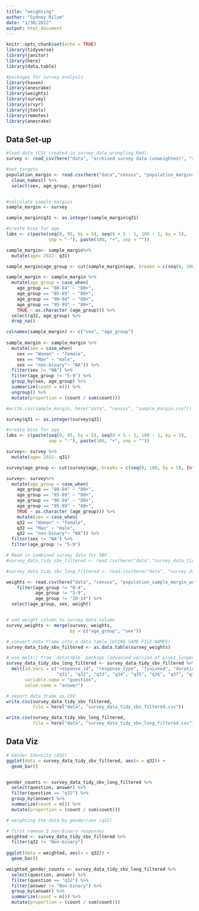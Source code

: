 ```yaml
---
title: "weighting"
author: "Sydney Rilum"
date: "1/30/2022"
output: html_document
---
```


```r
knitr::opts_chunk$set(echo = TRUE)
library(tidyverse)
library(janitor)
library(here)
library(data.table) 

#packages for survey analysis
library(haven)
library(anesrake)
library(weights)
library(survey)
library(srvyr)
library(jtools)
library(remotes)
library(anesrake)
```

## Data Set-up

```r
#load data (CSV created in survey_data_wrangling.Rmd)
survey <- read_csv(here("data", "archived survey data (unweighted)", "survey_data_tidy_sbv_filtered.csv"))

#set targets
population_margin <- read.csv(here("data","census", "population_margins.csv")) %>% 
  clean_names() %>% 
  select(sex, age_group, proportion)


#calculate sample margins
sample_margin <- survey

sample_margin$q31 <- as.integer(sample_margin$q31)

#create bins for age
labs <- c(paste(seq(0, 95, by = 5), seq(0 + 5 - 1, 100 - 1, by = 5),
                sep = "-"), paste(100, "+", sep = ""))

sample_margin<- sample_margin%>% 
  mutate(age= 2022- q31) 

sample_margin$age_group <- cut(sample_margin$age, breaks = c(seq(0, 100, by = 5), Inf), labels = labs, right = FALSE)

sample_margin <- sample_margin %>% 
  mutate(age_group = case_when(
    age_group == "80-84" ~ "80+",
    age_group == "85-89" ~ "80+",
    age_group == "90-94" ~ "80+",
    age_group == "95-99" ~ "80+",
    TRUE ~ as.character (age_group))) %>% 
  select(q32, age_group) %>% 
  drop_na()

colnames(sample_margin) <- c("sex", "age_group")
  
sample_margin <- sample_margin %>% 
  mutate(sex = case_when(
    sex == "Woman" ~ "female",
    sex == "Man" ~ "male",
    sex == "non-binary"~ "NA")) %>% 
  filter(sex != "NA") %>% 
  filter(age_group != "5-9") %>% 
  group_by(sex, age_group) %>% 
  summarize(count = n()) %>% 
  ungroup() %>% 
  mutate(proportion = (count / sum(count))) 

#write.csv(sample_margin, here("data", "census", "sample_margin.csv"))
```

```r
survey$q31 <- as.integer(survey$q31)

#create bins for age
labs <- c(paste(seq(0, 95, by = 5), seq(0 + 5 - 1, 100 - 1, by = 5),
                sep = "-"), paste(100, "+", sep = ""))

survey<- survey %>% 
  mutate(age= 2022- q31) 

survey$age_group <- cut(survey$age, breaks = c(seq(0, 100, by = 5), Inf), labels = labs, right = FALSE)

survey<- survey%>% 
  mutate(age_group = case_when(
    age_group == "80-84" ~ "80+",
    age_group == "85-89" ~ "80+",
    age_group == "90-94" ~ "80+",
    age_group == "95-99" ~ "80+",
    TRUE ~ as.character (age_group))) %>% 
    mutate(sex = case_when(
    q32 == "Woman" ~ "female",
    q32 == "Man" ~ "male",
    q32 == "non-binary"~ "NA")) %>% 
  filter(sex != "NA") %>% 
  filter(age_group != "5-9") 

```


```r
# Read in combined survey data for SBV
#survey_data_tidy_sbv_filtered <- read.csv(here("data","survey_data_tidy_sbv_filtered.csv"))

#survey_data_tidy_sbv_long_filtered <- read.csv(here("data", "survey_data_tidy_sbv_long_filtered.csv"))

weights <- read.csv(here("data", "census", "population_sample_margin_weights.csv")) %>% 
    filter(age_group != "0-4",
           age_group != "5-9",
           age_group != "10-14") %>% 
  select(age_group, sex, weight)


# add weight column to survey data column
survey_weights <- merge(survey, weights,
                        by = c("age_group", "sex"))

# convert data frame into a data table (USING SAME FILE NAMES)
survey_data_tidy_sbv_filtered <- as.data.table(survey_weights)

# use melt() from `datatable` package (advanced version of pivot_longer()) to reshape data from wide to long format
survey_data_tidy_sbv_long_filtered <- survey_data_tidy_sbv_filtered %>% 
  melt(id.vars = c("response_id", "response_type", "finished", "duration_in_seconds", "county", "age", "age_group", "sex", "weight",
                   "q31", "q32", "q33", "q34", "q35", "q36", "q37", "q38", "q39", "q39_7_text", "q40", "q40_8_text"), 
       variable.name = "question", 
       value.name = "answer")
```

```r
# export data frame as CSV
write.csv(survey_data_tidy_sbv_filtered,
          file = here("data", "survey_data_tidy_sbv_filtered.csv"))

write.csv(survey_data_tidy_sbv_long_filtered,
          file = here("data", "survey_data_tidy_sbv_long_filtered.csv"))
```







## Data Viz

```r
# Gender Identity (Q32)
ggplot(data = survey_data_tidy_sbv_filtered, aes(x = q32)) +
  geom_bar()


gender_counts <- survey_data_tidy_sbv_long_filtered %>% 
  select(question, answer) %>% 
  filter(question == "q32") %>% 
  group_by(answer) %>% 
  summarize(count = n()) %>% 
  mutate(proportion = (count / sum(count)))

```


```r
# weighting the data by gender/sex (q32)

# first remove 5 non-binary responses
weighted <- survey_data_tidy_sbv_filtered %>% 
  filter(q32 != "Non-binary")
  
ggplot(data = weighted, aes(x = q32)) +
  geom_bar()

weighted_gender_counts <- survey_data_tidy_sbv_long_filtered %>% 
  select(question, answer) %>% 
  filter(question == "q32") %>% 
  filter(answer != "Non-binary") %>% 
  group_by(answer) %>% 
  summarize(count = n()) %>% 
  mutate(proportion = (count / sum(count)))
```
